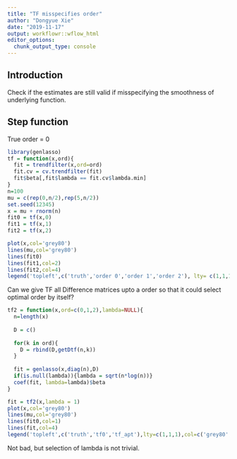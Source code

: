 ```yaml
---
title: "TF misspecifies order"
author: "Dongyue Xie"
date: "2019-11-17"
output: workflowr::wflow_html
editor_options:
  chunk_output_type: console
---
```


## Introduction

Check if the estimates are still valid if misspecifying the smoothness of underlying function.

## Step function

True order = 0

```r
library(genlasso)
tf = function(x,ord){
  fit = trendfilter(x,ord=ord)
  fit.cv = cv.trendfilter(fit)
  fit$beta[,fit$lambda == fit.cv$lambda.min]
}
n=100
mu = c(rep(0,n/2),rep(5,n/2))
set.seed(12345)
x = mu + rnorm(n)
fit0 = tf(x,0)
fit1 = tf(x,1)
fit2 = tf(x,2)

plot(x,col='grey80')
lines(mu,col='grey80')
lines(fit0)
lines(fit1,col=2)
lines(fit2,col=4)
legend('topleft',c('truth','order 0','order 1','order 2'), lty= c(1,1,1,1),col=c('grey80',1,2,4))
```


Can we give TF all Difference matrices upto a order so that it could select optimal order by itself?

```r
tf2 = function(x,ord=c(0,1,2),lambda=NULL){
  n=length(x)
  
  D = c()
  
  for(k in ord){
    D = rbind(D,getDtf(n,k))
  }
  
  fit = genlasso(x,diag(n),D)
  if(is.null(lambda)){lambda = sqrt(n*log(n))}
  coef(fit, lambda=lambda)$beta
}

fit = tf2(x,lambda = 1)
plot(x,col='grey80')
lines(mu,col='grey80')
lines(fit0,col=1)
lines(fit,col=4)
legend('topleft',c('truth','tf0','tf_apt'),lty=c(1,1,1),col=c('grey80',1,4))

```

Not bad, but selection of lambda is not trivial.
